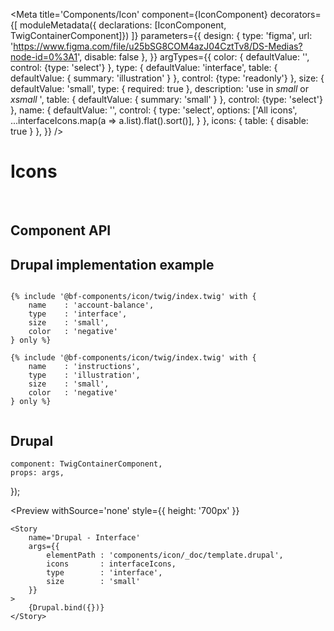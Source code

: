 


<Meta
    title='Components/Icon'
    component={IconComponent}
    decorators={[
        moduleMetadata({ declarations: [IconComponent, TwigContainerComponent]})
    ]}
    parameters={{
        design: {
            type: 'figma',
            url: 'https://www.figma.com/file/u25bSG8COM4azJ04CztTv8/DS-Medias?node-id=0%3A1',
            disable: false
        },
    }}
    argTypes={{
        color: {
            defaultValue: '',
            control: {type: 'select'}
        },
        type: {
            defaultValue: 'interface',
            table: { defaultValue: { summary: 'illustration' } },
            control: {type: 'readonly'}
        },
        size: {
            defaultValue: 'small',
            type: { required: true },
            description: 'use  in *small* or *xsmall* ',
            table: { defaultValue: { summary: 'small' } },
            control: {type: 'select'}
        },
        name: {
            defaultValue: '',
            control: {
                type: 'select',
                options: ['All icons', ...interfaceIcons.map(a => a.list).flat().sort()],
            }
        },
        icons: {
            table: { disable: true }
        },
    }}
/>


# Icons

<br/>



## Component API

<Props of={IconComponent} />



## Drupal implementation example

```twig

{% include '@bf-components/icon/twig/index.twig' with {
    name    : 'account-balance',
    type    : 'interface',
    size    : 'small',
    color   : 'negative'
} only %}

{% include '@bf-components/icon/twig/index.twig' with {
    name    : 'instructions',
    type    : 'illustration',
    size    : 'small',
    color   : 'negative'
} only %}


```

## Drupal

    component: TwigContainerComponent,
    props: args,
});

<Preview
    withSource='none'
    style={{ height: '700px' }}
>
    <Story
        name='Drupal - Interface'
        args={{
            elementPath : 'components/icon/_doc/template.drupal',
            icons       : interfaceIcons,
            type        : 'interface',
            size        : 'small'
        }}
    >
        {Drupal.bind({})}
    </Story>
</Preview>

